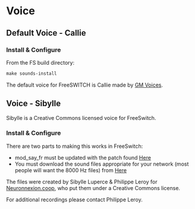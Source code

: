 
# Voice 

 

## Default Voice - Callie

###  Install & Configure 

From the FS build directory:

```xml
make sounds-install
```

The default voice for FreeSWITCH is Callie made by [GM Voices](http://www.gmvoices.com).

## Voice - Sibylle

Sibylle is a Creative Commons licensed voice for FreeSwitch.

###   

### Install & Configure 

There are two parts to making this works in FreeSwitch:

* mod\_say\_fr must be updated with the patch found [Here](http://jira.freeswitch.org/browse/FSCORE-528)
* You must download the sound files appropriate for your network (most people will want the 8000 Hz files) from [Here](http://www.archive.org/details/FrenchAudioFilesForFreeswitch)

The files were created by Sibylle Luperce & Philippe Leroy for [Neuronnexion.coop](http://Neuronnexion.coop), who put them under a Creative Commons license.

For additional recordings please contact Philippe Leroy.


